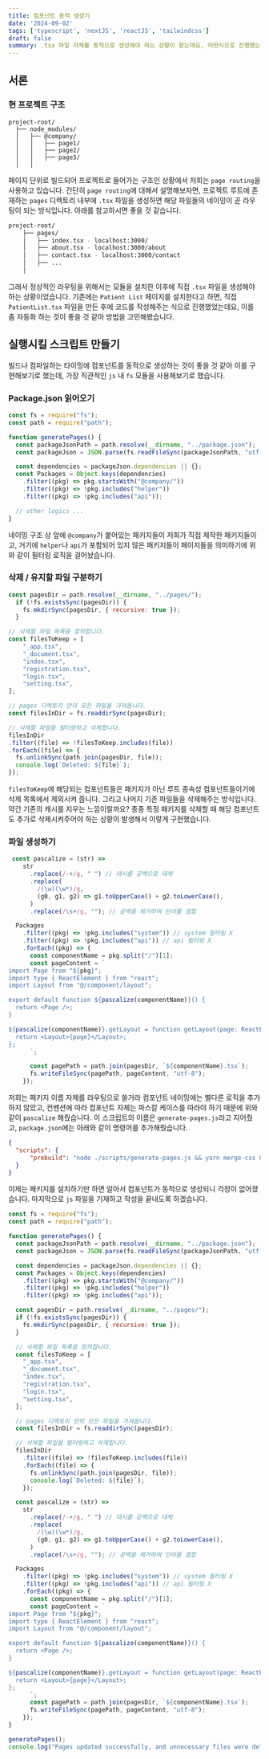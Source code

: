 ```yaml
---
title: 컴포넌트 동적 생성기
date: '2024-09-02'
tags: ['typescript', 'nextJS', 'reactJS', 'tailwindcss']
draft: false
summary: .tsx 파일 자체를 동적으로 생성해야 하는 상황이 왔는데요, 어떤식으로 진행했는지 작성해봤습니다.
---
```


## 서론

### 현 프로젝트 구조

```
project-root/
  ├── node_modules/
  │   ├── @company/
  │   │   ├── page1/
  │   │   ├── page2/
  │   │   ├── page3/
  │   │

```

페이지 단위로 빌드되어 프로젝트로 들어가는 구조인 상황에서 저희는 `page routing`을 사용하고 있습니다. 간단히 `page routing`에 대해서 설명해보자면,
프로젝트 루트에 존재하는 `pages` 디렉토리 내부에 `.tsx` 파일을 생성하면 해당 파일들의 네이밍이 곧 라우팅이 되는 방식입니다. 아래를 참고하시면 좋을 것 같습니다.

```bash
project-root/
    ├── pages/
    │   ├── index.tsx - localhost:3000/
    │   ├── about.tsx - localhost:3000/about
    │   ├── contact.tsx - localhost:3000/contact
    │   ├── ...
    │
```

그래서 정상적인 라우팅을 위해서는 모듈을 설치한 이후에 직접 `.tsx` 파일을 생성해야 하는 상황이었습니다. 기존에는 `Patient List` 페이지를 설치한다고 하면,
직접 `PatientList.tsx` 파일을 만든 후에 코드를 작성해주는 식으로 진행했었는데요, 이를 좀 자동화 하는 것이 좋을 것 같아 방법을 고민해봤습니다.

## 실행시킬 스크립트 만들기

빌드나 컴파일하는 타이밍에 컴포넌트를 동적으로 생성하는 것이 좋을 것 같아 이를 구현해보기로 했는데, 가장 직관적인 `js` 내 `fs` 모듈을 사용해보기로 했습니다.

### Package.json 읽어오기

```javascript
const fs = require("fs");
const path = require("path");

function generatePages() {
  const packageJsonPath = path.resolve(__dirname, "../package.json");
  const packageJson = JSON.parse(fs.readFileSync(packageJsonPath, "utf-8"));

  const dependencies = packageJson.dependencies || {};
  const Packages = Object.keys(dependencies)
    .filter((pkg) => pkg.startsWith("@company/"))
    .filter((pkg) => !pkg.includes("helper"))
    .filter((pkg) => !pkg.includes("api"));

  // other logics ...
}
```

네이밍 구조 상 앞에 `@company`가 붙어있는 패키지들이 저희가 직접 제작한 패키지들이고, 거기에 `helper`나 `api`가 포함되어 있지 않은 패키지들이 페이지들을 의미하기에
위와 같이 필터링 로직을 걸어놨습니다.

### 삭제 / 유지할 파일 구분하기

```javascript
const pagesDir = path.resolve(__dirname, "../pages/");
  if (!fs.existsSync(pagesDir)) {
    fs.mkdirSync(pagesDir, { recursive: true });
  }

// 삭제할 파일 목록을 정의합니다.
const filesToKeep = [
    "_app.tsx",
    "_document.tsx",
    "index.tsx",
    "registration.tsx",
    "login.tsx",
    "setting.tsx",
];

// pages 디렉토리 안의 모든 파일을 가져옵니다.
const filesInDir = fs.readdirSync(pagesDir);

// 삭제할 파일을 필터링하고 삭제합니다.
filesInDir
.filter((file) => !filesToKeep.includes(file))
.forEach((file) => {
  fs.unlinkSync(path.join(pagesDir, file));
  console.log(`Deleted: ${file}`);
});
```

`filesToKeep`에 해당되는 컴포넌트들은 패키지가 아닌 루트 종속성 컴포넌트들이기에 삭제 목록에서 제외시켜 줍니다. 그리고 나머지 기존 파일들을 삭제해주는 방식입니다.
약간 기존의 캐시를 지우는 느낌이랄까요? 종종 특정 패키지를 삭제할 때 해당 컴포넌트도 추가로 삭제시켜주어야 하는 상황이 발생해서 이렇게 구현했습니다.

### 파일 생성하기

```javascript
 const pascalize = (str) =>
    str
      .replace(/-+/g, " ") // 대시를 공백으로 대체
      .replace(
        /(\w)(\w*)/g,
        (g0, g1, g2) => g1.toUpperCase() + g2.toLowerCase(),
      )
      .replace(/\s+/g, ""); // 공백을 제거하여 단어를 결합

  Packages
    .filter((pkg) => !pkg.includes("system")) // system 필터링 X
    .filter((pkg) => !pkg.includes("api")) // api 필터링 X
    .forEach((pkg) => {
      const componentName = pkg.split("/")[1];
      const pageContent = `
import Page from "${pkg}";
import type { ReactElement } from "react";
import Layout from "@/component/layout";

export default function ${pascalize(componentName)}() {
  return <Page />;
}

${pascalize(componentName)}.getLayout = function getLayout(page: ReactElement) {
  return <Layout>{page}</Layout>;
};
      `;

      const pagePath = path.join(pagesDir, `${componentName}.tsx`);
      fs.writeFileSync(pagePath, pageContent, "utf-8");
    });
```

저희는 패키지 이름 자체를 라우팅으로 쓸거라 컴포넌트 네이밍에는 별다른 로직을 추가하지 않았고, 컨벤션에 따라 컴포넌트 자체는 파스칼 케이스를 따라야 하기 때문에
위와 같이 `pascalize` 해줬습니다. 이 스크립트의 이름은 `generate-pages.js`라고 지어줬고, `package.json`에는 아래와 같이 명령어를 추가해줬습니다.

```json:package.json
{
  "scripts": {
      "prebuild": "node ./scripts/generate-pages.js && yarn merge-css && yarn purge-css",
  }
}
```

이제는 패키지를 설치하기만 하면 알아서 컴포넌트가 동적으로 생성되니 걱정이 없어졌습니다. 마지막으로 `js` 파일을 기재하고 작성을 끝내도록 하겠습니다.

```javascript:generate-pages.js
const fs = require("fs");
const path = require("path");

function generatePages() {
  const packageJsonPath = path.resolve(__dirname, "../package.json");
  const packageJson = JSON.parse(fs.readFileSync(packageJsonPath, "utf-8"));

  const dependencies = packageJson.dependencies || {};
  const Packages = Object.keys(dependencies)
    .filter((pkg) => pkg.startsWith("@company/"))
    .filter((pkg) => !pkg.includes("helper"))
    .filter((pkg) => !pkg.includes("api"));

  const pagesDir = path.resolve(__dirname, "../pages/");
  if (!fs.existsSync(pagesDir)) {
    fs.mkdirSync(pagesDir, { recursive: true });
  }

  // 삭제할 파일 목록을 정의합니다.
  const filesToKeep = [
    "_app.tsx",
    "_document.tsx",
    "index.tsx",
    "registration.tsx",
    "login.tsx",
    "setting.tsx",
  ];

  // pages 디렉토리 안의 모든 파일을 가져옵니다.
  const filesInDir = fs.readdirSync(pagesDir);

  // 삭제할 파일을 필터링하고 삭제합니다.
  filesInDir
    .filter((file) => !filesToKeep.includes(file))
    .forEach((file) => {
      fs.unlinkSync(path.join(pagesDir, file));
      console.log(`Deleted: ${file}`);
    });

  const pascalize = (str) =>
    str
      .replace(/-+/g, " ") // 대시를 공백으로 대체
      .replace(
        /(\w)(\w*)/g,
        (g0, g1, g2) => g1.toUpperCase() + g2.toLowerCase(),
      )
      .replace(/\s+/g, ""); // 공백을 제거하여 단어를 결합

  Packages
    .filter((pkg) => !pkg.includes("system")) // system 필터링 X
    .filter((pkg) => !pkg.includes("api")) // api 필터링 X
    .forEach((pkg) => {
      const componentName = pkg.split("/")[1];
      const pageContent = `
import Page from "${pkg}";
import type { ReactElement } from "react";
import Layout from "@/component/layout";

export default function ${pascalize(componentName)}() {
  return <Page />;
}

${pascalize(componentName)}.getLayout = function getLayout(page: ReactElement) {
  return <Layout>{page}</Layout>;
};
      `;
      const pagePath = path.join(pagesDir, `${componentName}.tsx`);
      fs.writeFileSync(pagePath, pageContent, "utf-8");
    });
}

generatePages();
console.log("Pages updated successfully, and unnecessary files were deleted.");
```